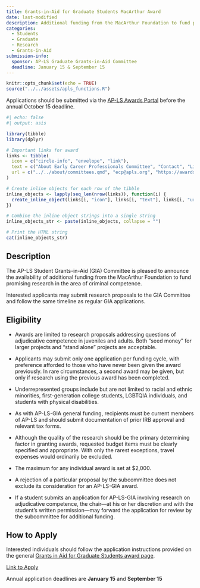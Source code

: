 ```yaml
---
title: Grants-in-Aid for Graduate Students MacArthur Award
date: last-modified
description: Additional funding from the MacArthur Foundation to fund promising research in the area of criminal competence.
categories: 
  - Students
  - Graduate 
  - Research
  - Grants-in-Aid
submission-info:
  sponsor: AP-LS Graduate Grants-in-Aid Committee
  deadline: January 15 & September 15
---
```


```r
knitr::opts_chunk$set(echo = TRUE)
source("../../assets/apls_functions.R")
```

::: vspace
:::

::: callout-note
Applications should be submitted via the [AP-LS Awards Portal](https://awards.ap-ls.org/default.asp) before the annual October 15 deadline.  
```r
#| echo: false
#| output: asis

library(tibble)
library(dplyr)

# Important links for award
links <- tibble(
  icon = c("circle-info", "envelope", "link"),
  text = c("About Early Career Professionals Committee", "Contact", "Link to apply"),
  url = c("../../about/committees.qmd", "ecp@apls.org", "https://awards.ap-ls.org/default.asp")
)

# Create inline objects for each row of the tibble
inline_objects <- lapply(seq_len(nrow(links)), function(i) {
  create_inline_object(links[i, "icon"], links[i, "text"], links[i, "url"])
})

# Combine the inline object strings into a single string
inline_objects_str <- paste(inline_objects, collapse = "")

# Print the HTML string
cat(inline_objects_str)
```
:::

::: vspace
:::

:::{.panel-tabset}
## Description
The AP-LS Student Grants-in-Aid (GIA) Committee is pleased to announce the availability of additional funding from the MacArthur Foundation to fund promising research in the area of criminal competence. 

Interested applicants may submit research proposals to the GIA Committee and follow the same timeline as regular GIA applications.

## Eligibility
-   Awards are limited to research proposals addressing questions of adjudicative competence in juveniles and adults. Both "seed money" for larger projects and "stand alone" projects are acceptable.

-   Applicants may submit only one application per funding cycle, with preference afforded to those who have never been given the award previously. In rare circumstances, a second award may be given, but only if research using the previous award has been completed.

-   Underrepresented groups include but are not limited to racial and ethnic minorities, first-generation college students, LGBTQIA individuals, and students with physical disabilities. 
      
-   As with AP-LS-GIA general funding, recipients must be current members of AP-LS and should submit documentation of prior IRB approval and relevant tax forms. 

-   Although the quality of the research should be the primary determining factor in granting awards, requested budget items must be clearly specified and appropriate. With only the rarest exceptions, travel expenses would ordinarily be excluded. 
      
-   The maximum for any individual award is set at $2,000. 
-   A rejection of a particular proposal by the subcommittee does not exclude its consideration for an AP-LS-GIA award.
      
-   If a student submits an application for AP-LS-GIA involving research on adjudicative competence, the chair—at his or her discretion and with the student's written permission—may forward the application for review by the subcommittee for additional funding.

## How to Apply

Interested individuals should follow the application instructions provided on the general [Grants in Aid for Graduate Students award page]("../GRADgrantinaid.qmd").


<a class="btn btn-primary" href="https://awards.ap-ls.org/default.asp" role="button">Link to Apply</a>

Annual application deadlines are **January 15** and **September 15**
:::